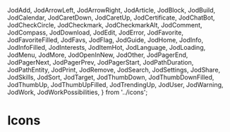 
  JodAdd,
  JodArrowLeft,
  JodArrowRight,
  JodArticle,
  JodBlock,
  JodBuild,
  JodCalendar,
  JodCaretDown,
  JodCaretUp,
  JodCertificate,
  JodChatBot,
  JodCheckCircle,
  JodCheckmark,
  JodCheckmarkAlt,
  JodComment,
  JodCompass,
  JodDownload,
  JodEdit,
  JodError,
  JodFavorite,
  JodFavoriteFilled,
  JodFavs,
  JodFlag,
  JodGuide,
  JodHome,
  JodInfo,
  JodInfoFilled,
  JodInterests,
  JodItemHot,
  JodLanguage,
  JodLoading,
  JodMenu,
  JodMore,
  JodOpenInNew,
  JodOther,
  JodPagerEnd,
  JodPagerNext,
  JodPagerPrev,
  JodPagerStart,
  JodPathDuration,
  JodPathEntity,
  JodPrint,
  JodRemove,
  JodSearch,
  JodSettings,
  JodShare,
  JodSkills,
  JodSort,
  JodTarget,
  JodThumbDown,
  JodThumbDownFilled,
  JodThumbUp,
  JodThumbUpFilled,
  JodTrendingUp,
  JodUser,
  JodWarning,
  JodWork,
  JodWorkPossibilities,
} from '../icons';

<Meta title="Icons" />

# Icons

<IconGallery>
  <IconItem name="JodAdd">
    <JodAdd />
  </IconItem>
  <IconItem name="JodArrowLeft">
    <JodArrowLeft />
  </IconItem>
  <IconItem name="JodArrowRight">
    <JodArrowRight />
  </IconItem>
  <IconItem name="JodArticle">
    <JodArticle />
  </IconItem>
  <IconItem name="JodBlock">
    <JodBlock />
  </IconItem>
  <IconItem name="JodBuild">
    <JodBuild />
  </IconItem>
  <IconItem name="JodCalendar">
    <JodCalendar />
  </IconItem>
  <IconItem name="JodCaretDown">
    <JodCaretDown />
  </IconItem>
  <IconItem name="JodCaretUp">
    <JodCaretUp />
  </IconItem>
  <IconItem name="JodCertificate">
    <JodCertificate />
  </IconItem>
  <IconItem name="JodChatBot">
    <JodChatBot />
  </IconItem>
  <IconItem name="JodCheckCircle">
    <JodCheckCircle />
  </IconItem>
  <IconItem name="JodCheckmark">
    <JodCheckmark />
  </IconItem>
  <IconItem name="JodCheckmarkAlt">
    <JodCheckmarkAlt />
  </IconItem>
  <IconItem name="JodComment">
    <JodComment />
  </IconItem>
  <IconItem name="JodCompass">
    <JodCompass />
  </IconItem>
  <IconItem name="JodDownload">
    <JodDownload />
  </IconItem>
  <IconItem name="JodEdit">
    <JodEdit />
  </IconItem>
  <IconItem name="JodError">
    <JodError />
  </IconItem>
  <IconItem name="JodFavorite">
    <JodFavorite />
  </IconItem>
  <IconItem name="JodFavoriteFilled">
    <JodFavoriteFilled />
  </IconItem>
  <IconItem name="JodFavs">
    <JodFavs />
  </IconItem>
  <IconItem name="JodFlag">
    <JodFlag />
  </IconItem>
  <IconItem name="JodGuide">
    <JodGuide />
  </IconItem>
  <IconItem name="JodHome">
    <JodHome />
  </IconItem>
  <IconItem name="JodInfo">
    <JodInfo />
  </IconItem>
  <IconItem name="JodInfoFilled">
    <JodInfoFilled />
  </IconItem>
  <IconItem name="JodInterests">
    <JodInterests />
  </IconItem>
  <IconItem name="JodItemHot">
    <JodItemHot />
  </IconItem>
  <IconItem name="JodLanguage">
    <JodLanguage />
  </IconItem>
  <IconItem name="JodLoading">
    <JodLoading />
  </IconItem>
  <IconItem name="JodMenu">
    <JodMenu />
  </IconItem>
  <IconItem name="JodMore">
    <JodMore />
  </IconItem>
  <IconItem name="JodOpenInNew">
    <JodOpenInNew />
  </IconItem>
  <IconItem name="JodOther">
    <JodOther />
  </IconItem>
  <IconItem name="JodPagerEnd">
    <JodPagerEnd />
  </IconItem>
  <IconItem name="JodPagerNext">
    <JodPagerNext />
  </IconItem>
  <IconItem name="JodPagerPrev">
    <JodPagerPrev />
  </IconItem>
  <IconItem name="JodPagerStart">
    <JodPagerStart />
  </IconItem>
  <IconItem name="JodPathDuration">
    <JodPathDuration />
  </IconItem>
  <IconItem name="JodPathEntity">
    <JodPathEntity />
  </IconItem>
  <IconItem name="JodPrint">
    <JodPrint />
  </IconItem>
  <IconItem name="JodRemove">
    <JodRemove />
  </IconItem>
  <IconItem name="JodSearch">
    <JodSearch />
  </IconItem>
  <IconItem name="JodSettings">
    <JodSettings />
  </IconItem>
  <IconItem name="JodShare">
    <JodShare />
  </IconItem>
  <IconItem name="JodSkills">
    <JodSkills />
  </IconItem>
  <IconItem name="JodSort">
    <JodSort />
  </IconItem>
  <IconItem name="JodTarget">
    <JodTarget />
  </IconItem>
  <IconItem name="JodThumbDown">
    <JodThumbDown />
  </IconItem>
  <IconItem name="JodThumbDownFilled">
    <JodThumbDownFilled />
  </IconItem>
  <IconItem name="JodThumbUp">
    <JodThumbUp />
  </IconItem>
  <IconItem name="JodThumbUpFilled">
    <JodThumbUpFilled />
  </IconItem>
  <IconItem name="JodTrendingUp">
    <JodTrendingUp />
  </IconItem>
  <IconItem name="JodUser">
    <JodUser />
  </IconItem>
  <IconItem name="JodWarning">
    <JodWarning />
  </IconItem>
  <IconItem name="JodWork">
    <JodWork />
  </IconItem>
  <IconItem name="JodWorkPossibilities">
    <JodWorkPossibilities />
  </IconItem>
</IconGallery>
